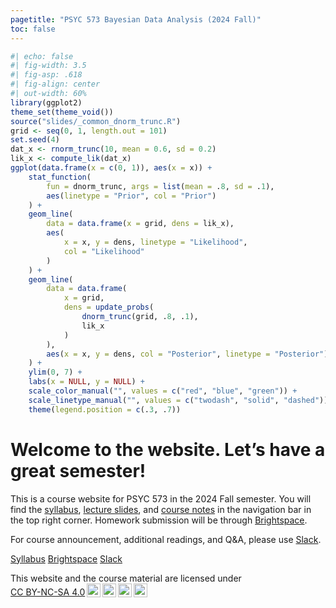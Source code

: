 ```yaml
---
pagetitle: "PSYC 573 Bayesian Data Analysis (2024 Fall)"
toc: false
---
```


```r
#| echo: false
#| fig-width: 3.5
#| fig-asp: .618
#| fig-align: center
#| out-width: 60%
library(ggplot2)
theme_set(theme_void())
source("slides/_common_dnorm_trunc.R")
grid <- seq(0, 1, length.out = 101)
set.seed(4)
dat_x <- rnorm_trunc(10, mean = 0.6, sd = 0.2)
lik_x <- compute_lik(dat_x)
ggplot(data.frame(x = c(0, 1)), aes(x = x)) +
    stat_function(
        fun = dnorm_trunc, args = list(mean = .8, sd = .1),
        aes(linetype = "Prior", col = "Prior")
    ) +
    geom_line(
        data = data.frame(x = grid, dens = lik_x),
        aes(
            x = x, y = dens, linetype = "Likelihood",
            col = "Likelihood"
        )
    ) +
    geom_line(
        data = data.frame(
            x = grid,
            dens = update_probs(
                dnorm_trunc(grid, .8, .1),
                lik_x
            )
        ),
        aes(x = x, y = dens, col = "Posterior", linetype = "Posterior")
    ) +
    ylim(0, 7) +
    labs(x = NULL, y = NULL) +
    scale_color_manual("", values = c("red", "blue", "green")) +
    scale_linetype_manual("", values = c("twodash", "solid", "dashed")) +
    theme(legend.position = c(.3, .7))
```

# Welcome to the website. Let's have a great semester!

This is a course website for PSYC 573 in the 2024 Fall semester. You will find the [syllabus](/syllabus/index.qmd), [lecture slides](/modules.qmd), and [course notes](/docs/index.html) in the navigation bar in the top right corner. Homework submission will be through [Brightspace](https://brightspace.usc.edu){target="_blank"}.

For course announcement, additional readings, and Q&A, please use [Slack](https://usc.enterprise.slack.com/){target="_blank"}.

::: {.hero-buttons}
[Syllabus](/syllabus/index.qmd){.btn-action-primary .btn-action .btn .btn-success .btn-lg role="button"}
[Brightspace](https://brightspace.usc.edu){.btn-action .btn .btn-info .btn-lg role="button"}
[Slack](https://usc.enterprise.slack.com/){.btn-action .btn .btn-info .btn-lg role="button"}
::: 

<p xmlns:cc="http://creativecommons.org/ns#" >This website and the course material are licensed under <a href="https://creativecommons.org/licenses/by-nc-sa/4.0/?ref=chooser-v1" target="_blank" rel="license noopener noreferrer" style="display:inline-block;">CC BY-NC-SA 4.0<img style="height:22px!important;margin-left:3px;vertical-align:text-bottom;" src="https://mirrors.creativecommons.org/presskit/icons/cc.svg?ref=chooser-v1" alt=""><img style="height:22px!important;margin-left:3px;vertical-align:text-bottom;" src="https://mirrors.creativecommons.org/presskit/icons/by.svg?ref=chooser-v1" alt=""><img style="height:22px!important;margin-left:3px;vertical-align:text-bottom;" src="https://mirrors.creativecommons.org/presskit/icons/nc.svg?ref=chooser-v1" alt=""><img style="height:22px!important;margin-left:3px;vertical-align:text-bottom;" src="https://mirrors.creativecommons.org/presskit/icons/sa.svg?ref=chooser-v1" alt=""></a></p> 